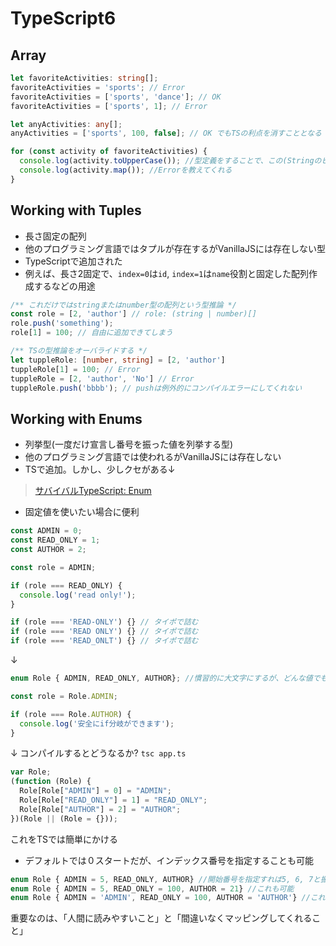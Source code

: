 # TypeScript6

## Array
```ts 
let favoriteActivities: string[];
favoriteActivities = 'sports'; // Error
favoriteActivities = ['sports', 'dance']; // OK
favoriteActivities = ['sports', 1]; // Error

let anyActivities: any[];
anyActivities = ['sports', 100, false]; // OK でもTSの利点を消すこととなる

for (const activity of favoriteActivities) {
  console.log(activity.toUpperCase()); //型定義をすることで、この(Stringのビルトイン)関数の実行を保証してくれる
  console.log(activity.map()); //Errorを教えてくれる
}
```


## Working with Tuples
- 長さ固定の配列
- 他のプログラミング言語ではタプルが存在するがVanillaJSには存在しない型
- TypeScriptで追加された
- 例えば、長さ2固定で、`index=0`は`id`, `index=1`は`name`役割と固定した配列作成するなどの用途
```ts
/** これだけではstringまたはnumber型の配列という型推論 */
const role = [2, 'author'] // role: (string | number)[]
role.push('something');
role[1] = 100; // 自由に追加できてしまう

/** TSの型推論をオーバライドする */
let tuppleRole: [number, string] = [2, 'author']
tuppleRole[1] = 100; // Error
tuppleRole = [2, 'author', 'No'] // Error
tuppleRole.push('bbbb'); // pushは例外的にコンパイルエラーにしてくれない
```


## Working with Enums
- 列挙型(一度だけ宣言し番号を振った値を列挙する型)
- 他のプログラミング言語では使われるがVanillaJSには存在しない
- TSで追加。しかし、少しクセがある↓
> [サバイバルTypeScript: Enum](https://typescriptbook.jp/reference/values-types-variables/enum/enum-problems-and-alternatives-to-enums)
- 固定値を使いたい場合に便利

```js filename="vanilla jsで固定値を使いたい場合、定数化する"
const ADMIN = 0;
const READ_ONLY = 1;
const AUTHOR = 2;

const role = ADMIN;

if (role === READ_ONLY) {
  console.log('read only!');
}

if (role === 'READ-ONLY') {} // タイポで詰む
if (role === 'READ ONLY') {} // タイポで詰む
if (role === 'READ_ONLT') {} // タイポで詰む
```
↓
```ts filename="typescriptの場合、enumを使用する"
enum Role { ADMIN, READ_ONLY, AUTHOR}; //慣習的に大文字にするが、どんな値でも良い

const role = Role.ADMIN;

if (role === Role.AUTHOR) {
  console.log('安全にif分岐ができます');
}
```
↓ コンパイルするとどうなるか? `tsc app.ts`
```js filename="app.js"
var Role;
(function (Role) {
  Role[Role["ADMIN"] = 0] = "ADMIN";
  Role[Role["READ_ONLY"] = 1] = "READ_ONLY";
  Role[Role["AUTHOR"] = 2] = "AUTHOR";
})(Role || (Role = {}));
```
これをTSでは簡単にかける

- デフォルトでは０スタートだが、インデックス番号を指定することも可能
```ts
enum Role { ADMIN = 5, READ_ONLY, AUTHOR} //開始番号を指定すれば5, 6, 7と振られる
enum Role { ADMIN = 5, READ_ONLY = 100, AUTHOR = 21} //これも可能
enum Role { ADMIN = 'ADMIN', READ_ONLY = 100, AUTHOR = 'AUTHOR'} //これも可能
```
重要なのは、「人間に読みやすいこと」と「間違いなくマッピングしてくれること」